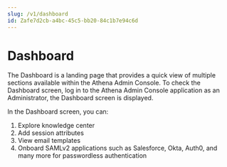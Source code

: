 ```yaml
---
slug: /v1/dashboard
id: Zafe7d2cb-a4bc-45c5-bb20-84c1b7e94c6d
---
```

# Dashboard

The Dashboard is a landing page that provides a quick view of multiple sections available within the Athena Admin Console. To check the Dashboard screen, log in to the Athena Admin Console application as an Administrator, the Dashboard screen is displayed.

In the Dashboard screen, you can:

1.  Explore knowledge center
2.  Add session attributes
3.  View email templates
4.  Onboard SAMLv2 applications such as Salesforce, Okta, Auth0, and many more for passwordless authentication     
